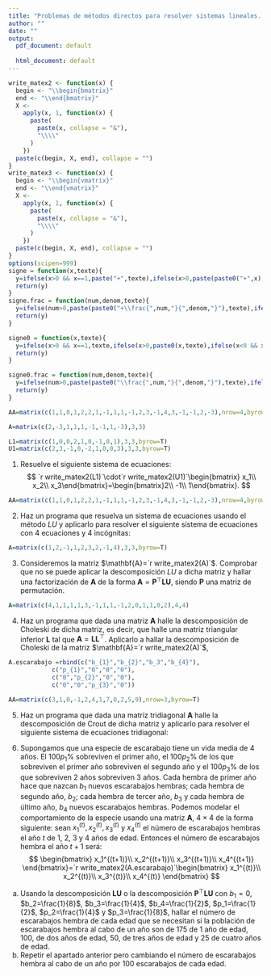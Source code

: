 ```yaml
---
title: "Problemas de métodos directos para resolver sistemas lineales. Descomposición $LU$ y variantes."
author: ""
date: ""
output:
  pdf_document: default
              
  html_document: default
---
```


\newcommand{\m}[1]{\mathbf{#1}}
\newcommand{\s}[2]{\mathbf{#1}^{(#2)}}
\newcommand{\pe}[2]{#1^\top #2}

```r
write_matex2 <- function(x) {
  begin <- "\\begin{bmatrix}"
  end <- "\\end{bmatrix}"
  X <-
    apply(x, 1, function(x) {
      paste(
        paste(x, collapse = "&"),
        "\\\\"
      )
    })
  paste(c(begin, X, end), collapse = "")
}
write_matex3 <- function(x) {
  begin <- "\\begin{vmatrix}"
  end <- "\\end{vmatrix}"
  X <-
    apply(x, 1, function(x) {
      paste(
        paste(x, collapse = "&"),
        "\\\\"
      )
    })
  paste(c(begin, X, end), collapse = "")
}
options(scipen=999)
signe = function(x,texte){
  y=ifelse(x>0 && x==1,paste("+",texte),ifelse(x>0,paste(paste0("+",x),texte),ifelse(x<0 && x==-1,paste("-",texte),ifelse(x<0,paste(paste0("-",abs(x)),texte),""))))
  return(y)
}
signe.frac = function(num,denom,texte){
  y=ifelse(num>0,paste(paste0("+\\frac{",num,"}{",denom,"}"),texte),ifelse(num<0,paste(paste0("-\\frac{",abs(num),"}{",denom,"}"),texte),""))
  return(y)
}

signe0 = function(x,texte){
  y=ifelse(x>0 && x==1,texte,ifelse(x>0,paste0(x,texte),ifelse(x<0 && x==-1,paste("-",texte),ifelse(x<0,paste(paste0("-",abs(x)),texte),""))))
  return(y)
}

signe0.frac = function(num,denom,texte){
  y=ifelse(num>0,paste(paste0("\\frac{",num,"}{",denom,"}"),texte),ifelse(num<0,paste(paste0("-\\frac{",abs(num),"}{",denom,"}"),texte),""))
  return(y)
}
```

```r
AA=matrix(c(1,1,0,1,2,2,1,-1,1,1,-1,2,3,-1,4,3,-1,-1,2,-3),nrow=4,byrow=T)
```


```r
A=matrix(c(2,-3,1,1,1,-1,-1,1,-3),3,3)
```




```r
L1=matrix(c(1,0,0,2,1,0,-1,0,1),3,3,byrow=T)
U1=matrix(c(2,3,-1,0,-2,1,0,0,3),3,3,byrow=T)
```

(@)  Resuelve el siguiente sistema de ecuaciones:
$$
`r write_matex2(L1)`\cdot`r write_matex2(U1)`\begin{bmatrix} x_1\\ x_2\\ x_3\end{bmatrix}=\begin{bmatrix}2\\ -1\\ 1\end{bmatrix}.
$$

```r
AA=matrix(c(1,1,0,1,2,2,1,-1,1,1,-1,2,3,-1,4,3,-1,-1,2,-3),nrow=4,byrow=T)
```

(@) Haz un programa que resuelva un sistema de ecuaciones usando el método $LU$ y aplicarlo para resolver el siguiente sistema de ecuaciones con $4$ ecuaciones y $4$ incógnitas:

\begin{align*}
`r signe0(AA[1,1],"x_1")` `r signe(AA[1,2],"x_2")`  `r signe(AA[1,3],"x_3")`  `r signe(AA[1,4],"x_4")`  & =  `r AA[1,5]`,\\
`r signe0(AA[2,1],"x_1")`  `r signe(AA[2,2],"x_2")`  `r signe(AA[2,3],"x_3")`  `r signe(AA[2,4],"x_4")`  &  =  `r AA[2,5]`,\\
`r signe0(AA[3,1],"x_1")`   `r signe(AA[3,2],"x_2")`  `r signe(AA[3,3],"x_3")` `r signe(AA[3,4],"x_4")`  & =  `r AA[3,5]`,\\
`r signe0(AA[4,1],"x_1")`  `r signe(AA[4,2],"x_2")`  `r signe(AA[4,3],"x_3")`  `r signe(AA[4,4],"x_4")`   & =   `r AA[4,5]`.
\end{align*}


```r
A=matrix(c(1,2,-1,1,2,3,2,-1,4),3,3,byrow=T)
```

(@) Consideremos la matriz $\m{A}=`r write_matex2(A)`$. Comprobar que no se puede aplicar la descomposición $LU$ a dicha matriz y hallar una factorización de $\m{A}$ de la forma $\m{A}=\m{P}^\top\m{L}\m{U}$, siendo $\m{P}$ una matriz de permutación.


```r
A=matrix(c(4,1,1,1,1,3,-1,1,1,-1,2,0,1,1,0,2),4,4)
```

(@) Haz un programa que dada una matriz $\m{A}$ halle la descomposición de Choleski de dicha matriz, es decir, que  halle una matriz triangular inferior $\m{L}$ tal que $\m{A}=\m{L}\m{L}^\top$. Aplicarlo a hallar la descomposición de Choleski de la matriz $\m{A}=`r write_matex2(A)`$, 

<!-- (@) Supongamos que en un sistema biológico hay $n$ especies y $m$ fuentes de comida. Supongamos que $x_j$ representa la población de la especie $j$-ésima, $j=1,\ldots,n$, $b_i$ representa la cantidad de comida diaria que hay del tipo $i$-ésimo, $i=1,\ldots,m$ y $a_{ij}$ representa la cantidad de comida diaria del tipo $i$-ésimo consumida por cada unidad de la especie $j$-ésima. El sistema lineal: -->

<!-- \begin{align*} -->
<!-- a_{11}x_1+a_{12}x_2+\cdots +a_{1n}x_n &= b_1,\\ -->
<!-- a_{21}x_1+a_{22}x_2+\cdots +a_{2n}x_n & = b_2,\\ -->
<!-- \vdots & \\ -->
<!-- a_{m1}x_1+a_{m2}x_2+\cdots +a_{mn}x_n & = b_m, -->
<!-- \end{align*} -->

<!-- representa un equilibrio donde la cantidad de comida diaria es consumida por las especies del sistema biológico. -->

```r
A.escarabajo =rbind(c("b_{1}","b_{2}","b_3","b_{4}"),
            c("p_{1}","0","0","0"),
            c("0","p_{2}","0","0"),
            c("0","0","p_{3}","0"))
```

```r
AA=matrix(c(3,1,0,-1,2,4,1,7,0,2,5,9),nrow=3,byrow=T)
```

(@) Haz un programa que dada una matriz tridiagonal $\m{A}$ halle la descomposición de Crout de dicha matriz y aplicarlo para resolver el siguiente sistema de ecuaciones tridiagonal:
\begin{align*}
`r signe0(AA[1,1],"x_1")` `r signe(AA[1,2],"x_2")`  `r signe(AA[1,3],"x_3")`    & =  `r AA[1,4]`,\\
`r signe0(AA[2,1],"x_1")`  `r signe(AA[2,2],"x_2")`  `r signe(AA[2,3],"x_3")`   &  =  `r AA[2,4]`,\\
`r signe0(AA[3,1],"x_1")`   `r signe0(AA[3,2],"x_2")`  `r signe(AA[3,3],"x_3")`  & =  `r AA[3,4]`.
\end{align*}

(@) Supongamos que una especie de escarabajo tiene un vida media de 4 años. El $100 p_1\%$ sobreviven el primer año, el $100p_2\%$ de los que sobreviven el primer año sobreviven el segundo año y el $100p_3\%$ de los que sobreviven 2 años sobreviven 3 años. Cada hembra de primer año hace que nazcan $b_1$ nuevos escarabajos hembras; cada hembra de segundo año, $b_2$; cada hembra de tercer año, $b_3$ y cada hembra de último año, $b_4$ nuevos escarabajos hembras. Podemos modelar el comportamiento de la especie usando una matriz $\m{A}$, $4\times 4$ de la forma siguiente:
sean $x_1^{(t)},x_2^{(t)},x_3^{(t)}$ y $x_4^{(t)}$ el número de escarabajos hembras el año $t$ de $1$, $2$, $3$ y $4$ años de edad. Entonces el número de escarabajos hembra el año $t+1$ será:
$$
\begin{bmatrix}
x_1^{(t+1)}\\ x_2^{(t+1)}\\ 
x_3^{(t+1)}\\ x_4^{(t+1)}
\end{bmatrix}=`r write_matex2(A.escarabajo)`\begin{bmatrix}
x_1^{(t)}\\ x_2^{(t)}\\ 
x_3^{(t)}\\ x_4^{(t)}
\end{bmatrix}
$$
a) Usando la descomposición $\m{L}\m{U}$ o la descomposición $\m{P}^\top\m{L}\m{U}$ con $b_1=0$, $b_2=\frac{1}{8}$, $b_3=\frac{1}{4}$, $b_4=\frac{1}{2}$, $p_1=\frac{1}{2}$, $p_2=\frac{1}{4}$ y $p_3=\frac{1}{8}$, hallar el número de escarabajos hembra de cada edad que se necesitan si la población de escarabajos hembra al cabo de un año son de 175 de 1 año de edad, 100, de dos años de edad, 50, de tres años de edad y 25 de cuatro años de edad.
a) Repetir el apartado anterior pero cambiando el número de escarabajos hembra al cabo de un año por 100 escarabajos de cada edad.

